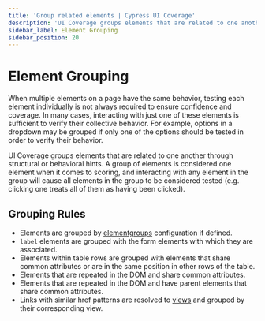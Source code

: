 ```yaml
---
title: 'Group related elements | Cypress UI Coverage'
description: 'UI Coverage groups elements that are related to one another through structural or behavioral hints, but this is configurable.'
sidebar_label: Element Grouping
sidebar_position: 20
---
```


# Element Grouping

<UICovAddon />

When multiple elements on a page have the same behavior, testing each element individually is not always required to ensure confidence and coverage. In many cases, interacting with just one of these elements is sufficient to verify their collective behavior. For example, options in a dropdown may be grouped if only one of the options should be tested in order to verify their behavior.

UI Coverage groups elements that are related to one another through structural or behavioral hints. A group of elements is considered one element when it comes to scoring, and interacting with any element in the group will cause all elements in the group to be considered tested (e.g. clicking one treats all of them as having been clicked).

## Grouping Rules

- Elements are grouped by [elementgroups](/ui-coverage/configuration/elementgroups) configuration if defined.
- `label` elements are grouped with the form elements with which they are associated.
- Elements within table rows are grouped with elements that share common attributes or are in the same position in other rows of the table.
- Elements that are repeated in the DOM and share common attributes.
- Elements that are repeated in the DOM and have parent elements that share common attributes.
- Links with similar href patterns are resolved to [views](/ui-coverage/configuration/views) and grouped by their corresponding view.
